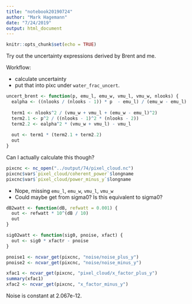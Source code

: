 ```yaml
---
title: "notebook20190724"
author: "Mark Hagemann"
date: "7/24/2019"
output: html_document
---
```


```r
knitr::opts_chunk$set(echo = TRUE)
```

Try out the uncertainty expressions derived by Brent and me. 

Workflow:

- calculate uncertainty
- put that into pixc under `water_frac_uncert`.

```r
uncert_brent <- function(p, emu_l, emu_w, vmu_l, vmu_w, nlooks) {
  ealpha <- ((nlooks / (nlooks - 1)) * p  - emu_l) / (emu_w - emu_l)
  
  term1 <- nlooks^2 / (vmu_w + vmu_l + (emu_w - emu_l)^2)
  term2.1 <- p^2 / ((nlooks - 1)^2 * (nlooks - 2))
  term2.2 <- ealpha^2 * (vmu_w + vmu_l) - vmu_l
  
  out <- term1 * (term2.1 + term2.2)
  out
}

```

Can I actually calculate this though?

```r
pixcnc <- nc_open("../output/74/pixel_cloud.nc")
pixcnc$var$`pixel_cloud/coherent_power`$longname
pixcnc$var$`pixel_cloud/power_minus_y`$longname
```

- Nope, missing `emu_l`, `emu_w`, `vmu_l`, `vmu_w`
- Could maybe get from sigma0? Is this equivalent to sigma0? 

```r
dB2watt <- function(dB, refwatt = 0.001) {
  out <- refwatt * 10^(dB / 10)
  out
}

sig02watt <- function(sig0, pnoise, xfact) {
  out <- sig0 * xfactr - pnoise
}

pnoise1 <- ncvar_get(pixcnc, "noise/noise_plus_y")
pnoise2 <- ncvar_get(pixcnc, "noise/noise_minus_y")

xfac1 <- ncvar_get(pixcnc, "pixel_cloud/x_factor_plus_y")
summary(xfac1)
xfac2 <- ncvar_get(pixcnc, "x_factor_minus_y")
```

Noise is constant at 2.067e-12. 

